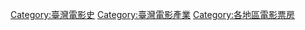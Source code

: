 {{台灣電影}}

[[Category:臺灣電影史|Category:臺灣電影史]]
[[Category:臺灣電影產業|Category:臺灣電影產業]]
[[Category:各地區電影票房|Category:各地區電影票房]]
